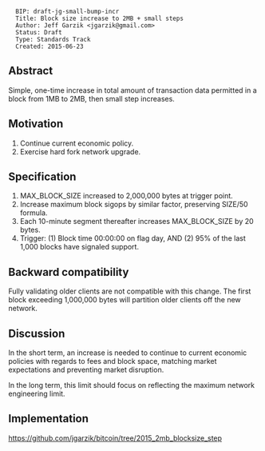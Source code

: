 <pre>
  BIP: draft-jg-small-bump-incr
  Title: Block size increase to 2MB + small steps
  Author: Jeff Garzik <jgarzik@gmail.com>
  Status: Draft
  Type: Standards Track
  Created: 2015-06-23
</pre>

==Abstract==

Simple, one-time increase in total amount of transaction data permitted in a block from 1MB to 2MB, then small step increases.

==Motivation==

# Continue current economic policy.
# Exercise hard fork network upgrade.

==Specification==

# MAX_BLOCK_SIZE increased to 2,000,000 bytes at trigger point.
# Increase maximum block sigops by similar factor, preserving SIZE/50 formula.
# Each 10-minute segment thereafter increases MAX_BLOCK_SIZE by 20 bytes.
# Trigger:  (1) Block time 00:00:00 on flag day, AND (2) 95% of the last 1,000 blocks have signaled support.

==Backward compatibility==

Fully validating older clients are not compatible with this change.
The first block exceeding 1,000,000 bytes will partition older clients
off the new network.

==Discussion==

In the short term, an increase is needed to continue to current
economic policies with regards to fees and block space, matching
market expectations and preventing market disruption.

In the long term, this limit should focus on reflecting the maximum
network engineering limit.

==Implementation==

https://github.com/jgarzik/bitcoin/tree/2015_2mb_blocksize_step

